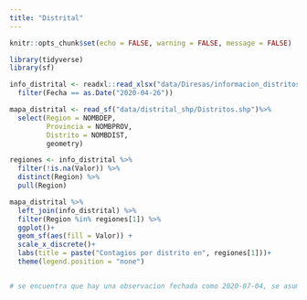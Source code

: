 ```yaml
---
title: "Distrital"
---
```

```r
knitr::opts_chunk$set(echo = FALSE, warning = FALSE, message = FALSE)
```

```r
library(tidyverse)
library(sf)

info_distrital <- readxl::read_xlsx("data/Diresas/informacion_distritos.xlsx") %>% 
  filter(Fecha == as.Date("2020-04-26"))

mapa_distrital <- read_sf("data/distrital_shp/Distritos.shp")%>%
  select(Region = NOMBDEP,
         Provincia = NOMBPROV,
         Distrito = NOMBDIST,
         geometry)
```

```r
regiones <- info_distrital %>% 
  filter(!is.na(Valor)) %>% 
  distinct(Region) %>% 
  pull(Region)

mapa_distrital %>% 
  left_join(info_distrital) %>% 
  filter(Region %in% regiones[1]) %>% 
  ggplot()+
  geom_sf(aes(fill = Valor)) +
  scale_x_discrete()+
  labs(title = paste("Contagios por distrito en", regiones[1]))+
  theme(legend.position = "none")


# se encuentra que hay una observacion fechada como 2020-07-04, se asume que debería ser 2020-04-07
```




